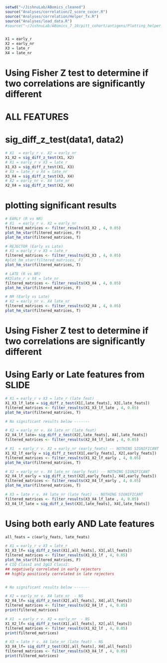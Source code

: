```r
setwd("~/JishnuLab/ABomics_cleaned")
source("Analyses/correlation/Z_score_cocor.R")
source("Analyses/correlation/Helper_fx.R")
source("Analyses/load_data.R")
#source("~/JishnuLab/ABomics_7_10/pitt_cohort/antigens/Plotting_helper_fxns.R")


X1 = early_r
X2 = early_nr
X3 = late_r
X4 = late_nr
```


# Using Fisher Z test to determine if two correlations are significantly different
# ALL FEATURES
# sig_diff_z_test(data1, data2)
```r
# X1  = early_r v. X2 = early_nr
X1_X2 = sig_diff_z_test(X1, X2)
# X1 = early_r v X3 = late_r
X1_X3 = sig_diff_z_test(X1, X3)
# X3 = late_r v X4 = late_nr
X3_X4 = sig_diff_z_test(X3, X4)
# X2 = early_nr v. X4 late_nr
X2_X4 = sig_diff_z_test(X2, X4)

```



# plotting significant results 
```r

# EARLY (R vs NR)
# X1  = early_r v. X2 = early_nr
filtered_matrices <- filter_results(X1_X2 , 4, 0.05)
plot_hm_star(filtered_matrices, F)
plot_hm_star(filtered_matrices, T) 

# REJECTOR (Early vs Late)
# X1 = early_r v X3 = late_r
filtered_matrices <- filter_results(X1_X3 , 4, 0.05)
#plot_hm_star(filtered_matrices, F)
plot_hm_star(filtered_matrices, T)

# LATE (R vs NR)
#X3late_r v X4 = late_nr
filtered_matrices <- filter_results(X3_X4 , 4, 0.05)
plot_hm_star(filtered_matrices, F)

# NR (Early vs Late)
# X2 = early_nr v. X4 late_nr
filtered_matrices <- filter_results(X2_X4 , 4, 0.05)
plot_hm_star(filtered_matrices, T)


```

# Using Fisher Z test to determine if two correlations are significantly different
# Using Early or Late features from SLIDE 
```r
# X1 = early_r v X3 = late_r (late feat)
X1_X3_lf_late = sig_diff_z_test(X1[,late_feats], X3[,late_feats])
filtered_matrices <- filter_results(X1_X3_lf_late , 4, 0.05)
plot_hm_star(filtered_matrices, T) 

# No significant results below -------

# X2 = early_nr v. X4 late_nr (late feat)
X2_X4_lf_late= sig_diff_z_test(X2[,late_feats], X4[,late_feats])
filtered_matrices <- filter_results(X2_X4_lf_late , 4, 0.05)

# X1  = early_r v. X2 = early_nr (early_feats) -- NOTHING SIGNIFICANT
X1_X2_lf_early = sig_diff_z_test(X1[,early_feats], X2[,early_feats])
filtered_matrices <- filter_results(X1_X2_lf_early , 4, 0.05)
plot_hm_star(filtered_matrices, T) 

# X2 = early_nr v. X4 late_nr (early feat) -- NOTHING SIGNIFICANT
X2_X4_lf_early = sig_diff_z_test(X2[,early_feats], X4[,early_feats])
filtered_matrices <- filter_results(X2_X4_lf_early , 4, 0.05)
plot_hm_star(filtered_matrices, T) 

# X3 = late r v. X4 late_nr (late feat) -- NOTHING SIGNIFICANT
filtered_matrices <- filter_results(X3_X4_lf_late , 4, 0.05) 
X3_X4_lf_late = sig_diff_z_test(X3[,late_feats], X4[,late_feats])

```

# Using both early AND Late features 
```r
all_feats = c(early_feats, late_feats)

# X1 = early_r v X3 = late_r 
X1_X3_lf= sig_diff_z_test(X1[,all_feats], X3[,all_feats])
filtered_matrices <- filter_results(X1_X3_lf , 4, 0.05)
plot_hm_star(filtered_matrices, F) 
# C1Q ClassI and IgG3 ClassI:
## negatively correlated in early rejectors
## highly positicely correlated in late rejectors


# No significant results below -------

# X2 = early_nr v. X4 late_nr  - NS
X2_X4_lf= sig_diff_z_test(X2[,all_feats], X4[,all_feats])
filtered_matrices <- filter_results(X2_X4_lf , 4, 0.05)
print(filtered_matrices)

# X1  = early_r v. X2 = early_nr  - NS
X1_X2_lf= sig_diff_z_test(X1[,all_feats], X2[,all_feats])
filtered_matrices <- filter_results(X1_X2_lf , 4, 0.05)
print(filtered_matrices)

# X3 = late r v. X4 late_nr (late feat) - NS
X3_X4_lf= sig_diff_z_test(X3[,all_feats], X4[,all_feats])
filtered_matrices <- filter_results(X3_X4_lf , 4, 0.05)
print(filtered_matrices)
```
